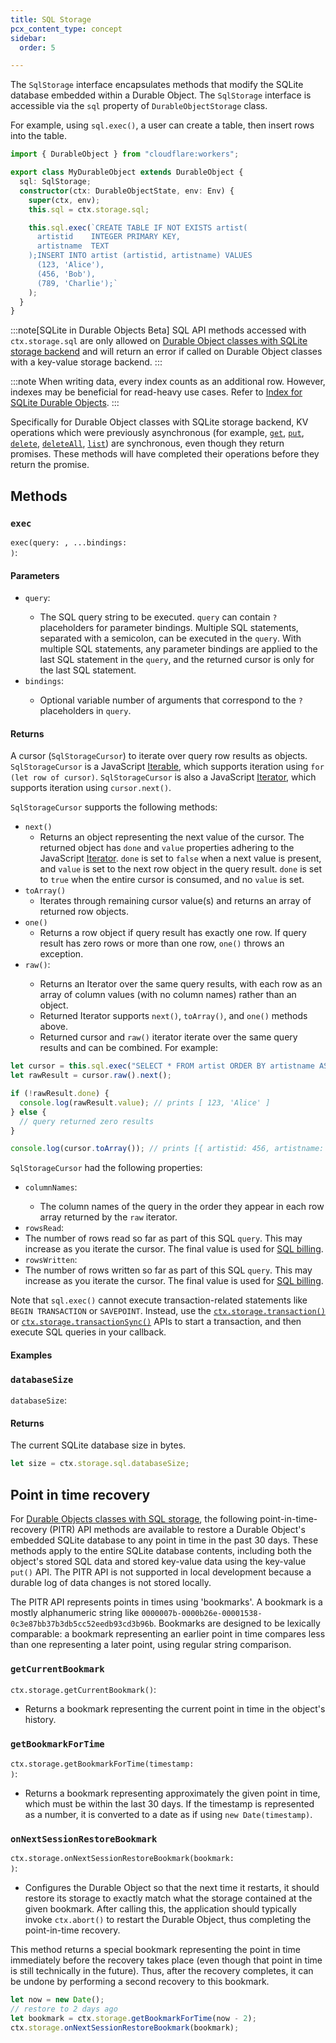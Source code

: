 ```yaml
---
title: SQL Storage
pcx_content_type: concept
sidebar:
  order: 5

---
```



The `SqlStorage` interface encapsulates methods that modify the SQLite database embedded within a Durable Object. The `SqlStorage` interface is accessible via the `sql` property of `DurableObjectStorage` class.

For example, using `sql.exec()`, a user can create a table, then insert rows into the table.

```ts
import { DurableObject } from "cloudflare:workers";

export class MyDurableObject extends DurableObject {
  sql: SqlStorage;
  constructor(ctx: DurableObjectState, env: Env) {
    super(ctx, env);
    this.sql = ctx.storage.sql;

    this.sql.exec(`CREATE TABLE IF NOT EXISTS artist(
      artistid    INTEGER PRIMARY KEY,
      artistname  TEXT
    );INSERT INTO artist (artistid, artistname) VALUES
      (123, 'Alice'),
      (456, 'Bob'),
      (789, 'Charlie');`
    );
  }
}
```

:::note[SQLite in Durable Objects Beta]
SQL API methods accessed with `ctx.storage.sql` are only allowed on [Durable Object classes with SQLite storage backend](/durable-objects/reference/durable-objects-migrations/#enable-sqlite-storage-backend-on-new-durable-object-class-migration) and will return an error if called on Durable Object classes with a key-value storage backend.
:::

:::note
When writing data, every index counts as an additional row. However, indexes may be beneficial for read-heavy use cases. Refer to [Index for SQLite Durable Objects](/durable-objects/best-practices/access-durable-objects-storage/#index-for-sqlite-durable-objects).
:::

Specifically for Durable Object classes with SQLite storage backend, KV operations which were previously asynchronous (for example, [`get`](/durable-objects/api/storage-api/#get), [`put`](/durable-objects/api/storage-api/#put), [`delete`](/durable-objects/api/storage-api/#delete), [`deleteAll`](/durable-objects/api/storage-api/#deleteall), [`list`](/durable-objects/api/storage-api/#list)) are synchronous, even though they return promises. These methods will have completed their operations before they return the promise.

## Methods

### `exec`

<code>exec(query: <Type text='string'/>, ...bindings: <Type text='any[]'/>)</code>: <Type text='SqlStorageCursor' />

#### Parameters

* `query`: <Type text ='string' />
  * The SQL query string to be executed. `query` can contain `?` placeholders for parameter bindings. Multiple SQL statements, separated with a semicolon, can be executed in the `query`. With multiple SQL statements, any parameter bindings are applied to the last SQL statement in the `query`, and the returned cursor is only for the last SQL statement.
* `bindings`: <Type text='any[]' /> <MetaInfo text='Optional' />
  * Optional variable number of arguments that correspond to the `?` placeholders in `query`.

#### Returns

A cursor (`SqlStorageCursor`) to iterate over query row results as objects. `SqlStorageCursor` is a JavaScript [Iterable](https://developer.mozilla.org/en-US/docs/Web/JavaScript/Reference/Iteration_protocols#the_iterable_protocol), which supports iteration using `for (let row of cursor)`. `SqlStorageCursor` is also a JavaScript [Iterator](https://developer.mozilla.org/en-US/docs/Web/JavaScript/Reference/Iteration_protocols#the_iterator_protocol), which supports iteration using `cursor.next()`.

`SqlStorageCursor` supports the following methods:

* `next()`
  * Returns an object representing the next value of the cursor. The returned object has `done` and `value` properties adhering to the JavaScript [Iterator](https://developer.mozilla.org/en-US/docs/Web/JavaScript/Reference/Iteration_protocols#the_iterator_protocol). `done` is set to `false` when a next value is present, and `value` is set to the next row object in the query result. `done` is set to `true` when the entire cursor is consumed, and no `value` is set.
* `toArray()`
  * Iterates through remaining cursor value(s) and returns an array of returned row objects.
* `one()`
  * Returns a row object if query result has exactly one row. If query result has zero rows or more than one row, `one()` throws an exception.
* `raw()`: <Type text='Iterator' />
  * Returns an Iterator over the same query results, with each row as an array of column values (with no column names) rather than an object.
  * Returned Iterator supports `next()`, `toArray()`, and `one()` methods above.
  * Returned cursor and `raw()` iterator iterate over the same query results and can be combined. For example:

```ts
let cursor = this.sql.exec("SELECT * FROM artist ORDER BY artistname ASC;");
let rawResult = cursor.raw().next();

if (!rawResult.done) {
  console.log(rawResult.value); // prints [ 123, 'Alice' ]
} else {
  // query returned zero results
}

console.log(cursor.toArray()); // prints [{ artistid: 456, artistname: 'Bob' },{ artistid: 789, artistname: 'Charlie' }]
```

`SqlStorageCursor` had the following properties:

* `columnNames`: <Type text='string[]' />
  * The column names of the query in the order they appear in each row array returned by the `raw` iterator.
*  `rowsRead`: <Type text='number' />
  * The number of rows read so far as part of this SQL `query`. This may increase as you iterate the cursor. The final value is used for [SQL billing](/durable-objects/platform/pricing/#sqlite-storage-backend).
*  `rowsWritten`: <Type text='number' />
  * The number of rows written so far as part of this SQL `query`. This may increase as you iterate the cursor. The final value is used for [SQL billing](/durable-objects/platform/pricing/#sqlite-storage-backend).

Note that `sql.exec()` cannot execute transaction-related statements like `BEGIN TRANSACTION` or `SAVEPOINT`. Instead, use the [`ctx.storage.transaction()`](#transaction) or [`ctx.storage.transactionSync()`](#transactionsync) APIs to start a transaction, and then execute SQL queries in your callback.

#### Examples

<Render file="durable-objects-sql" />

### `databaseSize`

`databaseSize`: <Type text ='number' />

#### Returns

The current SQLite database size in bytes.

```ts
let size = ctx.storage.sql.databaseSize;
```

## Point in time recovery

For [Durable Objects classes with SQL storage](/durable-objects/reference/durable-objects-migrations/#enable-sqlite-storage-backend-on-new-durable-object-class-migration), the following point-in-time-recovery (PITR) API methods are available to restore a Durable Object's embedded SQLite database to any point in time in the past 30 days. These methods apply to the entire SQLite database contents, including both the object's stored SQL data and stored key-value data using the key-value `put()` API. The PITR API is not supported in local development because a durable log of data changes is not stored locally.

The PITR API represents points in times using 'bookmarks'. A bookmark is a mostly alphanumeric string like `0000007b-0000b26e-00001538-0c3e87bb37b3db5cc52eedb93cd3b96b`. Bookmarks are designed to be lexically comparable: a bookmark representing an earlier point in time compares less than one representing a later point, using regular string comparison.

### `getCurrentBookmark`

<code>ctx.storage.getCurrentBookmark()</code>: <Type text='Promise<string>' />

* Returns a bookmark representing the current point in time in the object's history.

### `getBookmarkForTime`

<code>ctx.storage.getBookmarkForTime(timestamp: <Type text='number | Date'/>)</code>: <Type text='Promise<string>' />

* Returns a bookmark representing approximately the given point in time, which must be within the last 30 days. If the timestamp is represented as a number, it is converted to a date as if using `new Date(timestamp)`.

### `onNextSessionRestoreBookmark`

<code>ctx.storage.onNextSessionRestoreBookmark(bookmark: <Type text='string'/>)</code>: <Type text='Promise<string>' />

  * Configures the Durable Object so that the next time it restarts, it should restore its storage to exactly match what the storage contained at the given bookmark. After calling this, the application should typically invoke `ctx.abort()` to restart the Durable Object, thus completing the point-in-time recovery.

This method returns a special bookmark representing the point in time immediately before the recovery takes place (even though that point in time is still technically in the future). Thus, after the recovery completes, it can be undone by performing a second recovery to this bookmark.


```ts
let now = new Date();
// restore to 2 days ago
let bookmark = ctx.storage.getBookmarkForTime(now - 2);
ctx.storage.onNextSessionRestoreBookmark(bookmark);
```
